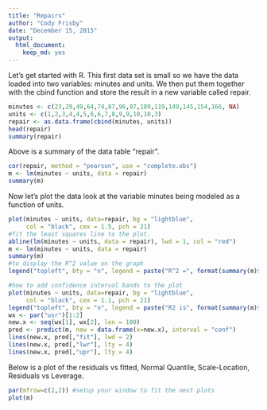 ```yaml
---
title: "Repairs"
author: "Cody Frisby"
date: "December 15, 2015"
output: 
  html_document: 
    keep_md: yes
---
```

Let's get started with R.  This first data set is small so we have the data loaded into two variables: minutes and units.  We then put them together with the cbind function and store the result in a new variable called repair.

```r
minutes <- c(23,29,49,64,74,87,96,97,109,119,149,145,154,166, NA)
units <- c(1,2,3,4,4,5,6,6,7,8,9,9,10,10,3)
repair <- as.data.frame(cbind(minutes, units))
head(repair)
summary(repair)
```

Above is a summary of the data table "repair".

```r
cor(repair, method = "pearson", use = "complete.obs")
m <- lm(minutes ~ units, data = repair)
summary(m)
```

Now let's plot the data look at the variable minutes being modeled as a function of units.

```r
plot(minutes ~ units, data=repair, bg = "lightblue", 
     col = "black", cex = 1.5, pch = 21)
#fit the least squares line to the plot.
abline(lm(minutes ~ units, data = repair), lwd = 1, col = "red")
m <- lm(minutes ~ units, data = repair)
summary(m)
#to display the R^2 value on the graph
legend("topleft", bty = "n", legend = paste("R^2 =", format(summary(m)$adj.r.squared, digits = 4)))
```


```r
#how to add confidence interval bands to the plot
plot(minutes ~ units, data=repair, bg = "lightblue", 
     col = "black", cex = 1.1, pch = 21)
legend("topleft", bty = "n", legend = paste("R2 is", format(summary(m)$adj.r.squared, digits = 4)))
wx <- par("usr")[1:2]
new.x <- seq(wx[1], wx[2], len = 100)
pred <- predict(m, new = data.frame(x=new.x), interval = "conf")
lines(new.x, pred[,"fit"], lwd = 2)
lines(new.x, pred[,"lwr"], lty = 4)
lines(new.x, pred[,"upr"], lty = 4)
```

Below is a plot of the residuals vs fitted, Normal Quantile, Scale-Location, Residuals vs Leverage.

```r
par(mfrow=c(2,2)) #setup your window to fit the next plots
plot(m)
```
